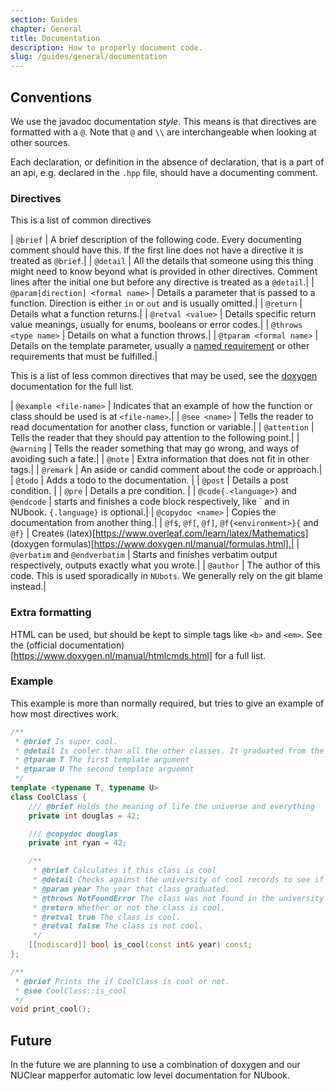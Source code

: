 ```yaml
---
section: Guides
chapter: General
title: Documentation
description: How to properly document code.
slug: /guides/general/documentation
---
```


## Conventions

We use the javadoc documentation _style_. This means is that directives are formatted with a `@`. Note that `@` and `\\` are interchangeable when looking at other sources.

Each declaration, or definition in the absence of declaration, that is a part of an api, e.g. declared in the `.hpp` file, should have a documenting comment.

### Directives

This is a list of common directives

| `@brief` | A brief description of the following code. Every documenting comment should have this. If the first line does not have a directive it is treated as `@brief`.|
| `@detail` | All the details that someone using this thing might need to know beyond what is provided in other directives. Comment lines after the initial one but before any directive is treated as a `@detail`.|
| `@param[direction] <formal name>` | Details a parameter that is passed to a function. Direction is either `in` or `out` and is usually omitted.|
| `@return` | Details what a function returns.|
| `@retval <value>` | Details specific return value meanings, usually for enums, booleans or error codes.|
| `@throws <type name>` | Details on what a function throws.|
| `@tparam <formal name>` | Details on the template parameter, usually a [named requirement](https://en.cppreference.com/w/cpp/named_req) or other requirements that must be fulfilled.|

This is a list of less common directives that may be used, see the [doxygen](https://www.doxygen.nl/manual/commands.html#cmd_intro) documentation for the full list.

| `@example <file-name>` | Indicates that an example of how the function or class should be used is at `<file-name>`.|
| `@see <name>` | Tells the reader to read documentation for another class, function or variable.|
| `@attention` | Tells the reader that they should pay attention to the following point.|
| `@warning` | Tells the reader something that may go wrong, and ways of avoiding such a fate.|
| `@note` | Extra information that does not fit in other tags.|
| `@remark` | An aside or candid comment about the code or approach.|
| `@todo` | Adds a todo to the documentation. |
| `@post` | Details a post condition. |
| `@pre` | Details a pre condition. |
| `@code{.<language>}` and `@endcode` | starts and finishes a code block respectively, like \` and in NUbook. `{.language}` is optional.|
| `@copydoc <name>` | Copies the documentation from another thing.|
| `@f$`, `@f[`, `@f]`, `@f{<environment>}{` and `@f}` | Creates (latex)[https://www.overleaf.com/learn/latex/Mathematics] (doxygen formulas)[https://www.doxygen.nl/manual/formulas.html].|
| `@verbatim` and `@endverbatim` | Starts and finishes verbatim output respectively, outputs exactly what you wrote.|
| `@author` | The author of this code. This is used sporadically in `NUbots`. We generally rely on the git blame instead.|

### Extra formatting

HTML can be used, but should be kept to simple tags like `<b>` and `<em>`. See the (official documentation)[https://www.doxygen.nl/manual/htmlcmds.html] for a full list.

### Example

This example is more than normally required, but tries to give an example of how most directives work.

```c++
/**
 * @brief Is super cool.
 * @detail Is cooler than all the other classes. It graduated from the university of cool.
 * @tparam T The first template argument
 * @tparam U The second template arguemnt
 */
template <typename T, typename U>
class CoolClass {
    /// @brief Holds the meaning of life the universe and everything
    private int douglas = 42;

    /// @copydoc douglas
    private int ryan = 42;

    /**
     * @brief Calculates if this class is cool
     * @detail Checks against the university of cool records to see if this class graduated.
     * @param year The year that class graduated.
     * @throws NotFoundError The class was not found in the university of cool records.
     * @return Whether or not the class is cool.
     * @retval true The class is cool.
     * @retval false The class is not cool.
     */
    [[nodiscard]] bool is_cool(const int& year) const;
};

/**
 * @brief Prints the if CoolClass is cool or not.
 * @see CoolClass::is_cool
 */
void print_cool();
```

## Future

In the future we are planning to use a combination of doxygen and our NUClear mapperfor automatic low level documentation for NUbook.
